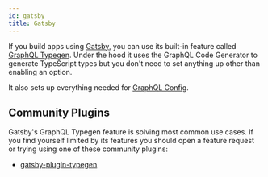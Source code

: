 ```yaml
---
id: gatsby
title: Gatsby
---
```


If you build apps using [Gatsby](https://gatsbyjs.com), you can use its built-in feature called [GraphQL Typegen](https://www.gatsbyjs.com/docs/how-to/local-development/graphql-typegen/). Under the hood it uses the GraphQL Code Generator to generate TypeScript types but you don't need to set anything up other than enabling an option.

It also sets up everything needed for [GraphQL Config](https://www.graphql-config.com/).

## Community Plugins

Gatsby's GraphQL Typegen feature is solving most common use cases. If you find yourself limited by its features you should open a feature request or trying using one of these community plugins:

- [gatsby-plugin-typegen](https://github.com/cometkim/gatsby-plugin-typegen)
